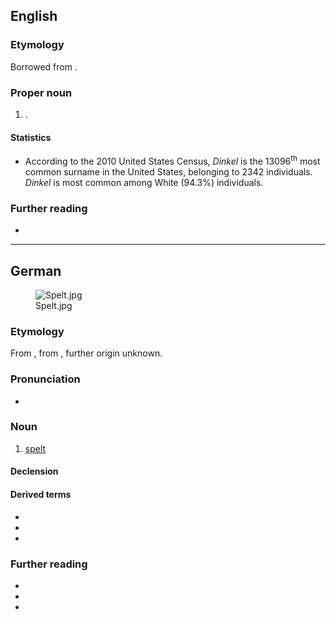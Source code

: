 ==English==
{{wikipedia|Dinkel (surname)}}

===Etymology===
Borrowed from {{bor|en|de|Dinkel}}.

===Proper noun===
{{en-proper noun|s}}

# {{surname|en|from=German}}.

====Statistics====
* According to the 2010 United States Census, ''Dinkel'' is the 13096<sup>th</sup> most common surname in the United States, belonging to 2342 individuals. ''Dinkel'' is most common among White (94.3%) individuals.

===Further reading===
* {{R:en:DAFN}}

----

==German==
[[File:Spelt.jpg|thumb]]

===Etymology===
From {{inh|de|gmh|dinkel}}, from {{inh|de|goh|dinchel}}, further origin unknown.

===Pronunciation===
* {{audio|de|De-Dinkel.ogg|Audio}}

===Noun===
{{de-noun|m}}

# [[spelt]] {{gloss|a type of wheat, {{m|mul|Triticum spelta}}}}
#: {{syn|de|Spelt|Spelz}}

====Declension====
{{de-ndecl|m}}

====Derived terms====
* {{l|de|Dinkelbrot}}
* {{l|de|Sommerdinkel}}
* {{l|de|Winterdinkel}}

===Further reading===
* {{pedia|lang=de}}
* {{R:Duden}}
* {{R:DWDS}}

{{C|de|Grains}}